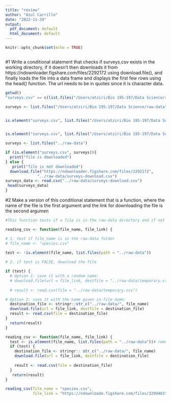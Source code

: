 ```yaml
---
title: "review"
author: "Azul Carrillo"
date: "2022-11-29"
output:
  pdf_document: default
  html_document: default
---
```


```r
knitr::opts_chunk$set(echo = TRUE)
```

```r

```
#1 Write a conditional statement that checks if surveys.csv exists in the working directory, if it doesn’t then downloads it from https://ndownloader.figshare.com/files/2292172 using download.file(), and finally loads the file into a data frame and displays the first few rows using the head() function. The url needs to be in quotes since it is character data.
```r
getwd()
"surveys.csv" == c(list.files("/Users/atziri/Bio 195-197/Data Science/raw-data"))

surveys <- list.files("/Users/atziri/Bio 195-197/Data Science/raw-data") == "surveys.csv"


is.element("surveys.csv", list.files("/Users/atziri/Bio 195-197/Data Science/raw-data") )
```

```r
```

```r
is.element("surveys.csv", list.files("/Users/atziri/Bio 195-197/Data Science/raw-data") )

```

```r

surveys <- list.files("../raw-data")

if (is.element("surveys.csv", surveys)){
  print("file is downloaded")
} else {
   print("file is not downloaded") 
  download.file("https://ndownloader.figshare.com/files/2292172",
              "../raw-data/surveys-download.csv")
surveys_data <- read.csv("../raw-data/surveys-download.csv")
 head(surveys_data)
}


```
#2 Make a version of this conditional statement that is a function, where the name of the file is the first argument and the link for downloading the file is the second argumen
```r
#This function tests if a file is in the raw-data directory and if not it download it and read it as data frame with the read, csv function:

reading_csv <- function(file_name, file_link) {

# 1. test if file_name is in the raw-data folder
# file_name <- "species.csv"
  
test <- !is.element(file_name, list.files(path = "../raw-data"))

# 2. if test is FALSE, download the file

if (test) {
  # Option 1: save it with a random name:
  # download.file(url = file_link, destfile = "../raw-data/temporary.csv")
  
  # result <- read.csv(file = "../raw-data/temporary.csv")

# Option 2: save it with the name given in file nome:
  destination_file <- stringr::str_c("../raw-data/", file_name) 
  download.file(url = file_link, destfile = destination_file)
  result <- read.csv(file = destination_file)
}
  return(result)
}
```

```r

reading_csv <- function(file_name, file_link) {
  test <- is.element(file_name, list.files(path = "../raw-data"))# removed the exclamation mark for it to show the table when i already have a species file downloaded 
  if (test) {
    destination_file <- stringr:: str_c("../raw-data/", file_name) 
    download.file(url = file_link, destfile = destination_file)
    
    result <- read.csv(file = destination_file)
  }
   return(result)
}
```

```r
reading_csv(file_name = "species.csv", 
            file_link = "https://ndownloade.figshare.com/files/3299483")
```






















